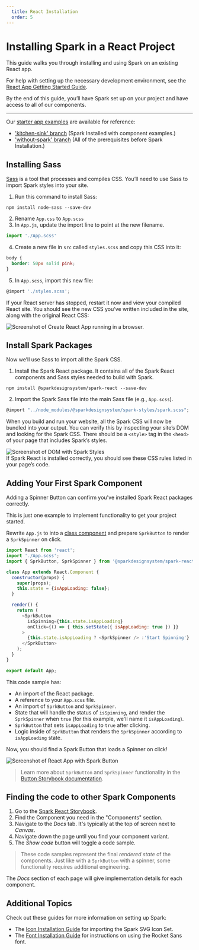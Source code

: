 ```yaml
---
  title: React Installation
  order: 5
---
```


# Installing Spark in a React Project

This guide walks you through installing and using Spark on an existing
React app.

For help with setting up the necessary development environment,
see the [React App Getting Started Guide](https://create-react-app.dev/docs/getting-started).

By the end of this guide, you’ll have Spark set up on your project and have access to all of our components.

-----------

Our <a href="https://github.com/sparkdesignsystem/spark-starter-react/" target="_blank">starter app examples</a> are available for reference:
- ['kitchen-sink' branch](https://github.com/sparkdesignsystem/spark-starter-react/tree/kitchen-sink) (Spark Installed with component examples.)
- ['without-spark' branch](https://github.com/sparkdesignsystem/spark-starter-react/tree/without-spark) (All of the prerequisites before Spark Installation.)


## Installing Sass
<a href="https://sass-lang.com/" target="_blank">Sass</a> is a tool that processes and compiles CSS. You’ll need to use Sass
to import Spark styles into your site.

1. Run this command to install Sass:
```
npm install node-sass --save-dev
```
2. Rename `App.css` to `App.scss`
3. In `App.js`, update the import line to point at the new filename.
``` javascript
import './App.scss'
```
4. Create a new file in `src` called `styles.scss` and copy this CSS into it:
``` css
body {
  border: 50px solid pink;
}
```
5. In `App.scss`, import this new file:
``` javascript
@import './styles.scss';
```

If your React server has stopped, restart it now and view your compiled
React site. You should see the new CSS you’ve written included in the
site, along with the original React CSS:


<div class="sprk-u-Measure">
  <img
    class="sprk-u-mbm"
    style="margin: auto; display: block;"
    src={reactApp}
    alt="Screenshot of Create React App running in a browser."/>
</div>

## Install Spark Packages
Now we’ll use Sass to import all the Spark CSS.

1. Install the Spark React package. It contains all of the Spark React components and Sass styles needed to build with Spark.
```
npm install @sparkdesignsystem/spark-react --save-dev
```
2. Import the Spark Sass file into the main Sass file (e.g., `App.scss`).
``` javascript
@import "../node_modules/@sparkdesignsystem/spark-styles/spark.scss";
```
When you build and run your website, all the Spark CSS will now be bundled
into your output. You can verify this by inspecting your site’s DOM and
looking for the Spark CSS. There should be a `<style>` tag in the `<head>`
of your page that includes Spark’s styles.
<div class="sprk-u-Measure">
  <img
    class="sprk-u-mbm"
    style="margin: auto; display: block;"
    src={styleCheck}
    alt="Screenshot of DOM with Spark Styles"/>
</div>
If Spark React is installed correctly, you should see these CSS rules
listed in your page’s code.

## Adding Your First Spark Component
Adding a Spinner Button can confirm you've installed Spark React packages correctly.

This is just one example to implement functionality to get your project started.

Rewrite `App.js` to into a [class component](https://reactjs.org/docs/react-component.html) and prepare `SprkButton` to render a `SprkSpinner` on click.

``` javascript
import React from 'react';
import './App.scss';
import { SprkButton, SprkSpinner } from '@sparkdesignsystem/spark-react';

class App extends React.Component {
  constructor(props) {
    super(props);
    this.state = {isAppLoading: false};
  }

  render() {
    return (
      <SprkButton
        isSpinning={this.state.isAppLoading}
        onClick={() => { this.setState({ isAppLoading: true }) }}
      >
        {this.state.isAppLoading ? <SprkSpinner /> :'Start Spinning'}
      </SprkButton>
    );
  }
}

export default App;
```
This code sample has:
- An import of the React package.
- A reference to your `App.scss` file.
- An import of `SprkButton` and `SprkSpinner`.
- State that will handle the status of `isSpinning`, and render the `SprkSpinner` when `true` (for this example, we'll name it `isAppLoading`).
- `SprkButton` that sets `isAppLoading` to `true` after clicking.
- Logic inside of `SprkButton` that renders the `SprkSpinner` according to `isAppLoading` state.

Now, you should find a Spark Button that loads a Spinner on click!

<div class="sprk-u-Measure">
  <img
    class="sprk-u-mbm"
    style="margin: auto; display: block;"
    src={spinnergif}
    alt="Screenshot of React App with Spark Button"/>
</div>

> Learn more about `SprkButton` and `SprkSpinner` functionality in the [Button Storybook documentation](https://react.sparkdesignsystem.com/?path=/docs/components-button--primary).


## Finding the code to other Spark Components

1. Go to the [Spark React Storybook](https://react.sparkdesignsystem.com/).
2. Find the Component you need in the "Components" section.
3. Navigate to the *Docs* tab. It's typically at the top of screen next to *Canvas*.
4. Navigate down the page until you find your component variant.
5. The *Show code* button will toggle a code sample.

> These code samples represent the final *rendered state* of the components. Just like with a `SprkButton` with a spinner, some functionality requires additional engineering.

The *Docs* section of each page will give implementation details for each component.

## Additional Topics
Check out these guides for more information on setting up Spark:

- The [Icon Installation Guide](/installing-spark/installing-icons)
for importing the Spark SVG Icon Set.
- The [Font Installation Guide](/installing-spark/installing-fonts)
for instructions on using the Rocket Sans font.
